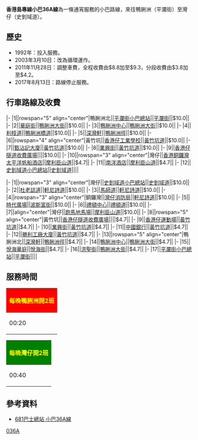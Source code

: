 {{公共汽車路線基礎資訊
| 路線名稱             = 香港島專線小巴36A線
| 代表圖像             =
| 經營者               = 黃竹坑小巴服務有限公司
| 路線用車             = [[豐田Coaster|豐田Coaster]]
| 起點站               = [[鴨脷洲|鴨脷洲]]（[[平瀾街|平瀾街]]）
| 途經地點             = [[鴨脷洲大街|鴨脷洲大街]]、[[鴨脷洲邨|鴨脷洲邨]]、[[利東邨|利東邨]]、[[黃竹坑道|黃竹坑道]]、[[香港仔隧道|香港仔隧道]]
| 去程途經地點         =
| 回程途經地點         =
| 終點站               = [[灣仔|灣仔]]（[[史釗域道|史釗域道]]）
| 路線性質             = 通宵線
| 全程行駛里程         =
| 單程行駛里程         =
| 全程行車時間         = 約25分鐘
| 單程行車時間         =
| 服務時間             =
| 起點站服務時間       =00:20、01:10
| 終點站服務時間       =00:40、01:30
| 班次頻率             = 固定班次
| 全程收費             = $10
| 分段收費站點         =
| 去程分段收費站點     = 過香港仔隧道後往灣仔：$4.7
| 回程分段收費站點     = 過香港仔隧道後往鴨脷洲：$4.7
| 服務時間以外替代路線 = [[香港島專線小巴36X線|香港島專線小巴36X線]]
| 主要競爭交通         =
| 備註                 =
| 走線圖               =
| 走線圖說明           =
}}
'''香港島專線小巴36A線'''為一條通宵服務的小巴路線，來往鴨脷洲（平瀾街）至灣仔（史釗域道）。

==歷史==
*1992年：投入服務。
*2003年3月10日：改為循環運作。
*2011年11月28日：調整車費，全程收費由$8.8加至$9.3，分段收費由$3.8加至$4.2。
*2017年8月13日：路線停止服務。

==行車路線及收費==
{{HkbuswalklistH
| type = 4
| title-bgcolor = #CCFFCC
| title-namecolor = black
| routedata = 港島專綫小巴36A線　[[鴨脷洲|鴨脷洲]]([[平瀾街|平瀾街]])→[[灣仔|灣仔]]([[史釗域道|史釗域道]])
| list-bgcolor = green
| list-namecolor = white
}}
|-
|1||rowspan="5" align="center"|鴨脷洲北||[[平瀾街小巴總站|平瀾街小巴總站]]||[[平瀾街|平瀾街]]||$10.0||
|-
|2||[[華庭街|華庭街]]||[[鴨脷洲大街|鴨脷洲大街]]||$10.0||
|-
|3||[[鴨脷洲中心|鴨脷洲中心]]||[[鴨脷洲大街|鴨脷洲大街]]||$10.0||
|-
|4||[[利枝道|利枝道]]||[[鴨脷洲橋道|鴨脷洲橋道]]||$10.0||
|-
|5||[[深灣軒|深灣軒]]||[[鴨脷洲徑|鴨脷洲徑]]||$10.0||
{{Routemapbreak|colspan=6|[[鴨脷洲大橋|鴨脷洲大橋]]}}
|-
|6||rowspan="4" align="center"|黃竹坑||[[香港仔工業學校|香港仔工業學校]]||[[黃竹坑道|黃竹坑道]]||$10.0||
|-
|7||[[甄沾記大廈|甄沾記大廈]]||[[黃竹坑道|黃竹坑道]]||$10.0||
|-
|8||[[業興街|業興街]]||[[黃竹坑道|黃竹坑道]]||$10.0||
|-
|9||[[香港仔隧道|香港仔隧道收費廣場]]||||$10.0||
{{Routemapbreak|colspan=6|{{SR|1}}[[香港仔隧道|香港仔隧道]]、[[黃泥涌峽天橋|黃泥涌峽天橋]]}}
|-
|10||rowspan="3" align="center"|灣仔||[[香港銅鑼灣太平洋帆船酒店|香港銅鑼灣太平洋帆船酒店]]||[[摩利臣山道|摩利臣山道]]||$4.7||
|-
|11||[[南洋酒店|南洋酒店]]||[[摩利臣山道|摩利臣山道]]||$4.7||
|-
|12||[[史釗域道|史釗域道小巴總站]]||[[史釗域道|史釗域道]]||||
{{HkbuswalklistF}}

{{HkbuswalklistH
| type = 4
| title-bgcolor = #CCFFCC
| title-namecolor = black
| routedata = 港島專綫小巴36線　[[灣仔|灣仔]]([[史釗域道|史釗域道]])→[[鴨脷洲|鴨脷洲]]([[平瀾街|平瀾街]])
| list-bgcolor = green
| list-namecolor = white
}}
|-
|1||rowspan="3" align="center"|灣仔||[[史釗域道|史釗域道小巴總站]]||[[史釗域道|史釗域道]]||$10.0||
|-
|2||[[杜老誌道|杜老誌道]]||[[軒尼詩道|軒尼詩道]]||$10.0||
|-
|3||[[馬師道|馬師道]]||[[軒尼詩道|軒尼詩道]]||$10.0||
|-
|4||rowspan="3" align="center"|銅鑼灣||[[灣仔消防局|灣仔消防局]]||[[軒尼詩道|軒尼詩道]]||$10.0||
|-
|5||[[時代廣場_(香港)|時代廣場]]||[[波斯富街|波斯富街]]||$10.0||
|-
|6||[[禮頓中心|禮頓中心]]||[[禮頓道|禮頓道]]||$10.0||
|-
|7||align="center"|灣仔||[[跑馬地馬場|跑馬地馬場]]||[[摩利臣山道|摩利臣山道]]||$10.0||
{{Routemapbreak|colspan=6|{{SR|1}}[[黃泥涌峽天橋|黃泥涌峽天橋]]、[[香港仔隧道|香港仔隧道]]}}
|-
|8||rowspan="5" align="center"|黃竹坑||[[香港仔隧道|香港仔隧道收費廣場]]||||$4.7||
|-
|9||[[香港仔運動場|香港仔運動場]]||[[黃竹坑道|黃竹坑道]]||$4.7||
|-
|10||[[業興街|業興街]]||[[黃竹坑道|黃竹坑道]]||$4.7||
|-
|11||[[中國銀行|中國銀行]]||[[黃竹坑道|黃竹坑道]]||$4.7||
|-
|12||[[勝利工廠大廈|勝利工廠大廈]]||[[黃竹坑道|黃竹坑道]]||$4.7||
{{Routemapbreak|colspan=6|[[鴨脷洲大橋|鴨脷洲大橋]]}}
|-
|13||rowspan="5" align="center"|鴨脷洲北||[[深灣軒|深灣軒]]||[[鴨脷洲徑|鴨脷洲徑]]||$4.7||
|-
|14||[[鴨脷洲中心|鴨脷洲中心]]||[[鴨脷洲大街|鴨脷洲大街]]||$4.7||
|-
|15||[[悅海華庭|悅海華庭]]||[[悅海街|悅海街]]||$4.7||
|-
|16||[[洪聖街|洪聖街]]||[[鴨脷洲大街|鴨脷洲大街]]||$4.7||
|-
|17||[[平瀾街|平瀾街小巴總站]]||[[平瀾街|平瀾街]]||||
{{HkbuswalklistF}}

==服務時間==
{{col-begin}}{{col-2}}
{|class="wikitable" style="text-align: center"
!colspan=3 style="background:Red; color:Yellow;"|每晚鴨脷洲開2班
|-
|00:20||01:10
|}{{Col-2}}
{|class="wikitable" style="text-align: center"
!colspan=2 style="background:Green; color:Yellow;"|每晚灣仔開2班
|-
|00:40||01:30
|}{{Col-end}}
==參考資料==
*[http://www.681busterminal.com/version2/index.php?fi=a201&id=52 681巴士總站 小巴36A線]

{{黃竹坑小巴服務有限公司}}

[[Category:已取消小巴路線|036A]]